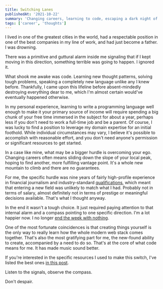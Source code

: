 ```yaml
---
title: Switching Lanes
publishedAt: '2021-10-22'
summary: 'Changing careers, learning to code, escaping a dark night of the soul.'
tags: ['career', 'thoughts']
---
```


I lived in one of the greatest cities in the world, had a respectable position in one of the best companies in my line of work, and had just become a father. I was drowning.

There was a primitive and guttural alarm inside me signaling that if I kept moving in this direction, something terrible was going to happen. I ignored it.

What shook me awake was code. Learning new thought patterns, solving tough problems, speaking a completely new language unlike any I knew before. Thankfully, I came upon this lifeline before absent-mindedly destroying everything dear to me, which I'm almost certain would've eventually happened otherwise.

In my personal experience, learning to write a programming language well enough to make it your primary source of income will require spending a big chunk of your free time immersed in the subject for about a year, perhaps less if you don't need to work a full-time job and be a parent. Of course, I was lucky to find a position to leverage my domain expertise for an initial foothold. While individual circumstances may vary, I believe it's possible to accomplish with reasonable effort, and you don't need anyone's permission or significant resources to get started.

In a case like mine, what may be a bigger hurdle is overcoming your ego. Changing careers often means sliding down the slope of your local peak, hoping to find another, more fulfilling vantage point. It's a whole new mountain to climb and there are no guarantees.

For me, the specific hurdle was nine years of fairly high-profile experience in financial journalism and industry-standard [qualifications](https://www.cfainstitute.org/en/programs/cfa), which meant that entering a new field was unlikely to match what I had. Probably not in terms of salary, almost definitely not in terms of prestige or meaningful decisions available. That's what I thought anyway.

In the end it wasn't a tough choice. It just required paying attention to that internal alarm and a compass pointing to one specific direction. I'm a lot happier now. I no longer [end the week with nothing](https://training.kalzumeus.com/newsletters/archive/do-not-end-the-week-with-nothing).

One of the most fortunate coincidences is that creating things yourself is the only way to really learn how the whole modern web stack comes together. That's also the most gratifying part for me, the new-found ability to create, accompanied by a need to do so. That's at the core of what code means for me. It has made music sound better.

If you're interested in the specific resources I used to make this switch, I've listed the best ones [in this post](/blog/starter-pack).

Listen to the signals, observe the compass.

Don't despair.
